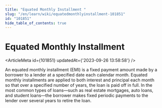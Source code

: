 ```yaml
---
title: "Equated Monthly Installment "
slug: "/en/learn/wiki/equatedmonthlyinstallment-101851"
id: "101851"
hide_table_of_contents: true
---
```



# Equated Monthly Installment 

<ArticleMeta id={101851} updatedAt={'2023-09-26 13:58:58'} />
<div className='border-solid border-b border-t-0 my-4 border-[var(--ifm-color-gray-300)]' />

An equated monthly installment (EMI) is a fixed payment amount made by a borrower to a lender at a specified date each calendar month. Equated monthly installments are applied to both interest and principal each month so that over a specified number of years, the loan is paid off in full. In the most common types of loans—such as real estate mortgages, auto loans, and student loans—the borrower makes fixed periodic payments to the lender over several years to retire the loan.
